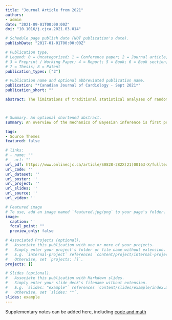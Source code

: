 ```yaml
---
title: "Journal Article from 2021"
authors:
- admin
date: "2021-09-01T00:00:00Z"
doi: "10.1016/j.cjca.2021.03.014"

# Schedule page publish date (NOT publication's date).
publishDate: "2017-01-01T00:00:00Z"

# Publication type.
# Legend: 0 = Uncategorized; 1 = Conference paper; 2 = Journal article;
# 3 = Preprint / Working Paper; 4 = Report; 5 = Book; 6 = Book section;
# 7 = Thesis; 8 = Patent
publication_types: ["2"]

# Publication name and optional abbreviated publication name.
publication: "*Canadian Journal of Cardiology - Sept 2021*"
publication_short: ""

abstract: The limitations of traditional statistical analyses of randomised clinical trials that follow the frequentist inference paradigm have been increasingly noted. This article discusses the Bayesian approach to statistical inference in randomised clinical trials, demonstrating its functioning, utility, and limitations through an examination of current cardiovascular examples. A simplified overview of the mechanics of Bayesian inference and a glossary of the Bayesian terminology is first provided. The duality of the Bayesian approach, providing both an evidential calculus based on the likelihood ratio and a belief calculus that incorporates our prior beliefs with the current data, is presented. Specific cardiovascular trials are reanalysed with Bayesian methods. It is claimed that the Bayesian approach, by providing an enhanced ability to appreciate and model uncertainty, leads to an enriched understanding of the strength and quantification of the evidence, of the distinction between statistical and clinical significance, of the within- and between-trial variability, of subgroup analyses, of the utility of informative priors, and of our ability to synthesise and update our knowledge base. Ultimately, it is argued that the Bayesian approach is more intuitive and transparent, permits enhanced data analysis and interpretation, and may lead to improved decision making not only by trialists but also by practicing clinicians, guideline writers, and even expert regulatory advisory consultants.



# Summary. An optional shortened abstract.
summary: An overview of the mechanics of Bayesian inference is first presented, followed by a re-analysis of several landmark cardiovascular trials that highlight the advantages of this approach. 

tags:
- Source Themes
featured: false

# links:
# - name: ""
#   url: ""
url_pdf: https://www.onlinecjc.ca/article/S0828-282X(21)00163-X/fulltext
url_code: ''
url_dataset: ''
url_poster: ''
url_project: ''
url_slides: ''
url_source: ''
url_video: ''

# Featured image
# To use, add an image named `featured.jpg/png` to your page's folder. 
image:
  caption: ''
  focal_point: ""
  preview_only: false

# Associated Projects (optional).
#   Associate this publication with one or more of your projects.
#   Simply enter your project's folder or file name without extension.
#   E.g. `internal-project` references `content/project/internal-project/index.md`.
#   Otherwise, set `projects: []`.
projects: []

# Slides (optional).
#   Associate this publication with Markdown slides.
#   Simply enter your slide deck's filename without extension.
#   E.g. `slides: "example"` references `content/slides/example/index.md`.
#   Otherwise, set `slides: ""`.
slides: example
---
```



Supplementary notes can be added here, including [code and math](https://github.com/brophyj/cjc_bayes)
